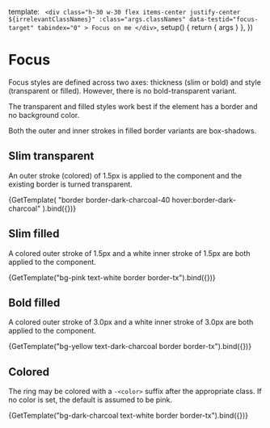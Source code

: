 

<Meta title="Meta/Focus" decorators={[WithScreenshotArea]} />

  template: `
    <div
      class="h-30 w-30 flex items-center justify-center ${irrelevantClassNames}"
      :class="args.classNames"
      data-testid="focus-target"
      tabindex="0"
    >
      Focus on me
    </div>`,
  setup() {
    return { args }
  },
})

# Focus

Focus styles are defined across two axes: thickness (slim or bold) and style
(transparent or filled). However, there is no bold-transparent variant.

The transparent and filled styles work best if the element has a border and no
background color.

Both the outer and inner strokes in filled border variants are box-shadows.

## Slim transparent

An outer stroke (colored) of 1.5px is applied to the component and the existing
border is turned transparent.

<Canvas>
  <Story name="Slim transparent" args={{ classNames: ["focus-slim-tx"] }}>
    {GetTemplate(
      "border border-dark-charcoal-40 hover:border-dark-charcoal"
    ).bind({})}
  </Story>
</Canvas>

## Slim filled

A colored outer stroke of 1.5px and a white inner stroke of 1.5px are both
applied to the component.

<Canvas>
  <Story name="Slim filled" args={{ classNames: ["focus-slim-filled"] }}>
    {GetTemplate("bg-pink text-white border border-tx").bind({})}
  </Story>
</Canvas>

## Bold filled

A colored outer stroke of 3.0px and a white inner stroke of 3.0px are both
applied to the component.

<Canvas>
  <Story name="Bold filled" args={{ classNames: ["focus-bold-filled"] }}>
    {GetTemplate("bg-yellow text-dark-charcoal border border-tx").bind({})}
  </Story>
</Canvas>

## Colored

The ring may be colored with a `-<color>` suffix after the appropriate class. If
no color is set, the default is assumed to be pink.

<Canvas>
  <Story
    name="Colored"
    args={{ classNames: ["focus-slim-tx-yellow"] }}
    parameters={{ backgrounds: { default: "Dark charcoal" } }}
  >
    {GetTemplate("bg-dark-charcoal text-white border border-tx").bind({})}
  </Story>
</Canvas>

